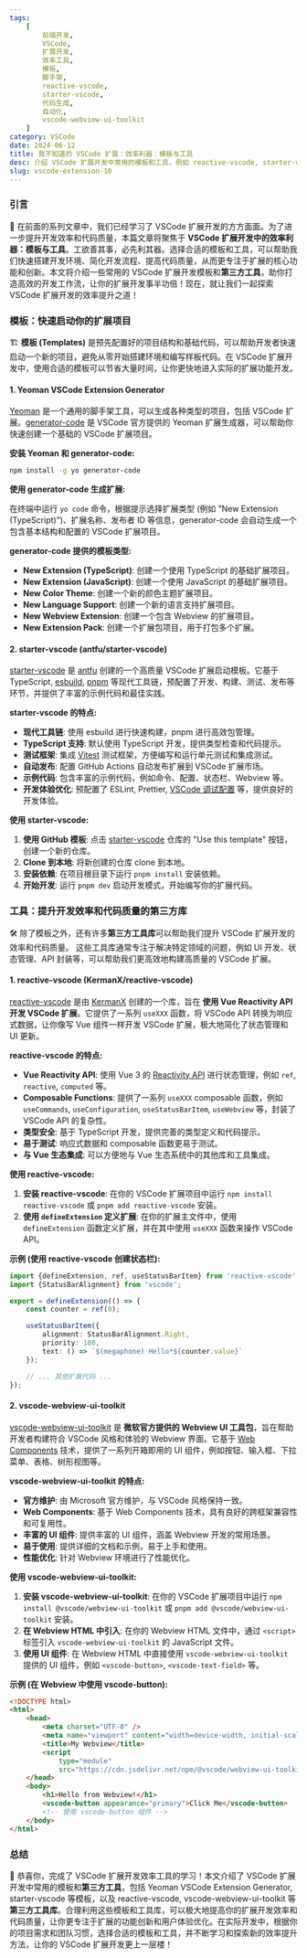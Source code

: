```yaml
---
tags:
    [
        前端开发,
        VSCode,
        扩展开发,
        效率工具,
        模板,
        脚手架,
        reactive-vscode,
        starter-vscode,
        代码生成,
        自动化,
        vscode-webview-ui-toolkit
    ]
category: VSCode
date: 2024-06-12
title: 我不知道的 VSCode 扩展：效率利器：模板与工具
desc: 介绍 VSCode 扩展开发中常用的模板和工具，例如 reactive-vscode, starter-vscode, vscode-webview-ui-toolkit 等等，帮助开发者提升开发效率和代码质量。
slug: vscode-extension-10
---
```


### 引言

🚀 在前面的系列文章中，我们已经学习了 VSCode 扩展开发的方方面面。为了进一步提升开发效率和代码质量，本篇文章将聚焦于 **VSCode 扩展开发中的效率利器：模板与工具**。工欲善其事，必先利其器。选择合适的模板和工具，可以帮助我们快速搭建开发环境、简化开发流程、提高代码质量，从而更专注于扩展的核心功能和创新。本文将介绍一些常用的 VSCode 扩展开发模板和**第三方工具**，助你打造高效的开发工作流，让你的扩展开发事半功倍！现在，就让我们一起探索 VSCode 扩展开发的效率提升之道！

### 模板：快速启动你的扩展项目

🏗️ **模板 (Templates)** 是预先配置好的项目结构和基础代码，可以帮助开发者快速启动一个新的项目，避免从零开始搭建环境和编写样板代码。在 VSCode 扩展开发中，使用合适的模板可以节省大量时间，让你更快地进入实际的扩展功能开发。

#### 1. Yeoman VSCode Extension Generator

[Yeoman](https://yeoman.io/) 是一个通用的脚手架工具，可以生成各种类型的项目，包括 VSCode 扩展。[generator-code](https://marketplace.visualstudio.com/items?itemName=vscode.vscode-generator-code) 是 VSCode 官方提供的 Yeoman 扩展生成器，可以帮助你快速创建一个基础的 VSCode 扩展项目。

**安装 Yeoman 和 generator-code:**

```bash
npm install -g yo generator-code
```

**使用 generator-code 生成扩展:**

在终端中运行 `yo code` 命令，根据提示选择扩展类型 (例如 "New Extension (TypeScript)")、扩展名称、发布者 ID 等信息，generator-code 会自动生成一个包含基本结构和配置的 VSCode 扩展项目。

**generator-code 提供的模板类型:**

-   **New Extension (TypeScript)**: 创建一个使用 TypeScript 的基础扩展项目。
-   **New Extension (JavaScript)**: 创建一个使用 JavaScript 的基础扩展项目。
-   **New Color Theme**: 创建一个新的颜色主题扩展项目。
-   **New Language Support**: 创建一个新的语言支持扩展项目。
-   **New Webview Extension**: 创建一个包含 Webview 的扩展项目。
-   **New Extension Pack**: 创建一个扩展包项目，用于打包多个扩展。

#### 2. starter-vscode (antfu/starter-vscode)

[starter-vscode](https://github.com/antfu/starter-vscode) 是 [antfu](https://github.com/antfu) 创建的一个高质量 VSCode 扩展启动模板。它基于 TypeScript, [esbuild](https://esbuild.github.io/), [pnpm](https://pnpm.io/) 等现代工具链，预配置了开发、构建、测试、发布等环节，并提供了丰富的示例代码和最佳实践。

**starter-vscode 的特点:**

-   **现代工具链**: 使用 esbuild 进行快速构建，pnpm 进行高效包管理。
-   **TypeScript 支持**: 默认使用 TypeScript 开发，提供类型检查和代码提示。
-   **测试框架**: 集成 [Vitest](https://vitest.dev/) 测试框架，方便编写和运行单元测试和集成测试。
-   **自动发布**: 配置 GitHub Actions 自动发布扩展到 VSCode 扩展市场。
-   **示例代码**: 包含丰富的示例代码，例如命令、配置、状态栏、Webview 等。
-   **开发体验优化**: 预配置了 ESLint, Prettier, [VSCode 调试配置](https://code.visualstudio.com/docs/editor/debugging) 等，提供良好的开发体验。

**使用 starter-vscode:**

1.  **使用 GitHub 模板**: 点击 [starter-vscode](https://github.com/antfu/starter-vscode) 仓库的 "Use this template" 按钮，创建一个新的仓库。
2.  **Clone 到本地**: 将新创建的仓库 clone 到本地。
3.  **安装依赖**: 在项目根目录下运行 `pnpm install` 安装依赖。
4.  **开始开发**: 运行 `pnpm dev` 启动开发模式，开始编写你的扩展代码。

### 工具：提升开发效率和代码质量的第三方库

🛠️ 除了模板之外，还有许多**第三方工具库**可以帮助我们提升 VSCode 扩展开发的效率和代码质量。 这些工具库通常专注于解决特定领域的问题，例如 UI 开发、状态管理、API 封装等，可以帮助我们更高效地构建高质量的 VSCode 扩展。

#### 1. reactive-vscode (KermanX/reactive-vscode)

[reactive-vscode](https://github.com/KermanX/reactive-vscode) 是由 [KermanX](https://github.com/KermanX) 创建的一个库，旨在 **使用 Vue Reactivity API 开发 VSCode 扩展**。它提供了一系列 `useXXX` 函数，将 VSCode API 转换为响应式数据，让你像写 Vue 组件一样开发 VSCode 扩展，极大地简化了状态管理和 UI 更新。

**reactive-vscode 的特点:**

-   **Vue Reactivity API**: 使用 Vue 3 的 [Reactivity API](https://vuejs.org/guide/reactivity/reactivity-fundamentals.html) 进行状态管理，例如 `ref`, `reactive`, `computed` 等。
-   **Composable Functions**: 提供了一系列 `useXXX` composable 函数，例如 `useCommands`, `useConfiguration`, `useStatusBarItem`, `useWebview` 等，封装了 VSCode API 的复杂性。
-   **类型安全**: 基于 TypeScript 开发，提供完善的类型定义和代码提示。
-   **易于测试**: 响应式数据和 composable 函数更易于测试。
-   **与 Vue 生态集成**: 可以方便地与 Vue 生态系统中的其他库和工具集成。

**使用 reactive-vscode:**

1.  **安装 reactive-vscode**: 在你的 VSCode 扩展项目中运行 `npm install reactive-vscode` 或 `pnpm add reactive-vscode` 安装。
2.  **使用 `defineExtension` 定义扩展**: 在你的扩展主文件中，使用 `defineExtension` 函数定义扩展，并在其中使用 `useXXX` 函数来操作 VSCode API。

**示例 (使用 reactive-vscode 创建状态栏):**

```typescript
import {defineExtension, ref, useStatusBarItem} from 'reactive-vscode';
import {StatusBarAlignment} from 'vscode';

export = defineExtension(() => {
    const counter = ref(0);

    useStatusBarItem({
        alignment: StatusBarAlignment.Right,
        priority: 100,
        text: () => `$(megaphone) Hello*${counter.value}`
    });

    // ... 其他扩展代码 ...
});
```

#### 2. vscode-webview-ui-toolkit

[vscode-webview-ui-toolkit](https://github.com/microsoft/vscode-webview-ui-toolkit) 是 **微软官方提供的 Webview UI 工具包**，旨在帮助开发者构建符合 VSCode 风格和体验的 Webview 界面。它基于 [Web Components](https://developer.mozilla.org/en-US/docs/Web/Web_Components) 技术，提供了一系列开箱即用的 UI 组件，例如按钮、输入框、下拉菜单、表格、树形视图等。

**vscode-webview-ui-toolkit 的特点:**

-   **官方维护**: 由 Microsoft 官方维护，与 VSCode 风格保持一致。
-   **Web Components**: 基于 Web Components 技术，具有良好的跨框架兼容性和可复用性。
-   **丰富的 UI 组件**: 提供丰富的 UI 组件，涵盖 Webview 开发的常用场景。
-   **易于使用**: 提供详细的文档和示例，易于上手和使用。
-   **性能优化**: 针对 Webview 环境进行了性能优化。

**使用 vscode-webview-ui-toolkit:**

1.  **安装 vscode-webview-ui-toolkit**: 在你的 VSCode 扩展项目中运行 `npm install @vscode/webview-ui-toolkit` 或 `pnpm add @vscode/webview-ui-toolkit` 安装。
2.  **在 Webview HTML 中引入**: 在你的 Webview HTML 文件中，通过 `<script>` 标签引入 `vscode-webview-ui-toolkit` 的 JavaScript 文件。
3.  **使用 UI 组件**: 在 Webview HTML 中直接使用 `vscode-webview-ui-toolkit` 提供的 UI 组件，例如 `<vscode-button>`, `<vscode-text-field>` 等。

**示例 (在 Webview 中使用 vscode-button):**

```html
<!DOCTYPE html>
<html>
    <head>
        <meta charset="UTF-8" />
        <meta name="viewport" content="width=device-width, initial-scale=1.0" />
        <title>My Webview</title>
        <script
            type="module"
            src="https://cdn.jsdelivr.net/npm/@vscode/webview-ui-toolkit@1.4.0/dist/toolkit.min.js"></script>
    </head>
    <body>
        <h1>Hello from Webview!</h1>
        <vscode-button appearance="primary">Click Me</vscode-button>
        <!-- 使用 vscode-button 组件 -->
    </body>
</html>
```

### 总结

🎉 恭喜你，完成了 VSCode 扩展开发效率工具的学习！本文介绍了 VSCode 扩展开发中常用的模板和**第三方工具**，包括 Yeoman VSCode Extension Generator, starter-vscode 等模板，以及 reactive-vscode, vscode-webview-ui-toolkit 等**第三方工具库**。合理利用这些模板和工具库，可以极大地提高你的扩展开发效率和代码质量，让你更专注于扩展的功能创新和用户体验优化。在实际开发中，根据你的项目需求和团队习惯，选择合适的模板和工具，并不断学习和探索新的效率提升方法，让你的 VSCode 扩展开发更上一层楼！

